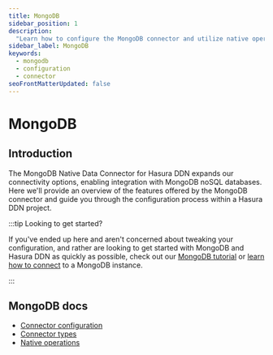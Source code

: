 ```yaml
---
title: MongoDB
sidebar_position: 1
description:
  "Learn how to configure the MongoDB connector and utilize native operations to extend your API's capability."
sidebar_label: MongoDB
keywords:
  - mongodb
  - configuration
  - connector
seoFrontMatterUpdated: false
---
```


# MongoDB

## Introduction

The MongoDB Native Data Connector for Hasura DDN expands our connectivity options, enabling integration with MongoDB
noSQL databases. Here we'll provide an overview of the features offered by the MongoDB connector and guide you through
the configuration process within a Hasura DDN project.

:::tip Looking to get started?

If you've ended up here and aren't concerned about tweaking your configuration, and rather are looking to get started
with MongoDB and Hasura DDN as quickly as possible, check out our
[MongoDB tutorial](/how-to-build-with-ddn/with-mongodb.mdx) or
[learn how to connect](/data-sources/connect-to-a-source.mdx) to a MongoDB instance.

:::

## MongoDB docs

- [Connector configuration](/reference/connectors/mongodb/configuration.mdx)
- [Connector types](/reference/connectors/mongodb/connector-types.mdx)
- [Native operations](/reference/connectors/mongodb/native-operations/index.mdx)
